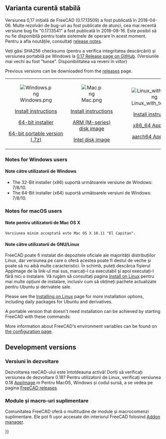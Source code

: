 <languages/>
{{TOCright}}

<span id="Current_stable_version"></span>
<div class="mw-translate-fuzzy">
== Varianta curentă stabilă ==
</div>

<div class="mw-translate-fuzzy">
Versiunea 0,17 inițială de FreeCAD (0.17.13509) a fost publicată în 2018-04-06. Multe rezolvări de bug-uri au fost publicate de atunci, cea mai recentă versiune bug fix "0.17.13541" a fost publicată în 2018-08-16. Este posibil să nu fie disponibilă pentru toate sistemele de operare în acest moment. Pentru a afla noutățile, consultați [[Release notes 0.17|release notes]].
</div>

<div class="mw-translate-fuzzy">
Veți găsi SHA256 checksums (pentru a verifica integritatea descărcării) și versiunea portabilă pe Windows la [https://github.com/FreeCAD/FreeCAD/releases/tag/0.17 0.17 Release page on GitHub]. (Versiunile mai vechi au fost "tunse". Disponibilitatea va reveni în viitor)
</div>

Previous versions can be downloaded from the [https://github.com/FreeCAD/FreeCAD/releases releases] page.
<!--Do not remove this tag. It would add even more places where version info has to be kept up to date-->
{| cellpadding="20" style="font-size:120%"

| align=center | [[Image:Windows.png]]

[[Installing_on_Windows|Install instructions]]

[https://github.com/FreeCAD/FreeCAD/releases/download/1.0.1/FreeCAD_1.0.1-conda-Windows-x86_64-installer-1.exe 64-bit installer]

[https://github.com/FreeCAD/FreeCAD/releases/download/1.0.1/FreeCAD_1.0.1-conda-Windows-x86_64-py311.7z 64-bit portable version (.7z)]

| align=center | [[Image:Mac.png]]

[[Installing_on_Mac|Install instructions]]

[https://github.com/FreeCAD/FreeCAD/releases/download/1.0.1/FreeCAD_1.0.1-conda-macOS-arm64-py311.dmg ARM (M-series) disk image]

[https://github.com/FreeCAD/FreeCAD/releases/download/1.0.1/FreeCAD_1.0.1-conda-macOS-x86_64-py311.dmg Intel disk image]

| align=center | [[Image:Linux_with_text.png]]

[[Installing_on_Linux|Install instructions]]

[https://github.com/FreeCAD/FreeCAD/releases/download/1.0.1/FreeCAD_1.0.1-conda-Linux-x86_64-py311.AppImage x86_64 AppImage]

[https://github.com/FreeCAD/FreeCAD/releases/download/1.0.1/FreeCAD_1.0.1-conda-Linux-aarch64-py311.AppImage aarch64 AppImage]

|}

=== Notes for Windows users ===

<div class="mw-translate-fuzzy">
==== Note către utilizatorii de Windows====
  
* The 32-Bit installer (x86) suportă următoarele versiune de  Windows: 7/8/10.
* The 64-Bit installer (x64) suportă următoarele versiuni de  Windows: 7/8/10.
</div>

=== Notes for macOS users ===

<div class="mw-translate-fuzzy">
==== Note pentru utilizatorii de Mac OS X  ====
  
 Versiunea minim acceptată este Mac OS X 10.11 "El Capitan".
</div>

<span id="Notes_for_GNU/Linux_users"></span>
<div class="mw-translate-fuzzy">
==== Note către utilizatorii de GNU/Linux====
</div>

<div class="mw-translate-fuzzy">
FreeCAD poate fi instalat din depozitele oficiale ale majorității distribuțiilor Linux, dar versiunea pe care o oferă acestea poate fi destul de veche și poate să nu aibă multe caracteristici. În schimb, puteți descărca fișierul AppImage de la link-ul mai sus, marcați-l ca executabil și apoi executați-l fără nici o instalare. Vă rugăm să consultați pagina [[Install on Linux]] pentru mai multe opțiuni de instalare, inclusiv cum să obțineți pachete actualizate pentru Ubuntu și derivatele sale.
</div>

Please see the [[Installing_on_Linux|Installing on Linux]] page for more installation options, including daily packages for Ubuntu and derivatives.

A portable version that doesn't need installation can be achieved by starting FreeCAD with these commands:

{{Code|lang=text|code=
cd path/to/directory_containing_AppImage/
chmod +x ./name_of_AppImage_file.AppImage
HOME="$PWD/Settings" FREECAD_USER_HOME="$PWD/Settings" ./name_of_AppImage_file.AppImage
}}

More information about FreeCAD's environment variables can be found on [[Start_up_and_Configuration#Environment_variables|the configuration page]].

== Development versions ==

<div class="mw-translate-fuzzy">
=== Versiuni în dezvoltare ===
  
Dezvoltarea reeCAD-ului este întotdeauna activă! Doriți să verificați versiunea de dezvoltare 0.18? Pentru utilizatorii de Linux, verificați versiunea 0.18  [[AppImage]].m Pentru MacOS, Windows și codul sursă, a se vedea  pe pagina [https://github.com/FreeCAD/FreeCAD/releases FreeCAD releases].
</div>

<span id="Additional_modules_and_macros"></span>
<div class="mw-translate-fuzzy">
=== Module și macro-uri suplimentare ===
</div>

<div class="mw-translate-fuzzy">
Comunitatea FreeCAD oferă o multitudine de module și macrocomenzi suplimentare. Ele pot fi ușor accesate din interiorul FreeCAD folosind  [[Std_AddonMgr|Addon manager]].
</div>


{{Userdocnavi{{#translation:}}}}